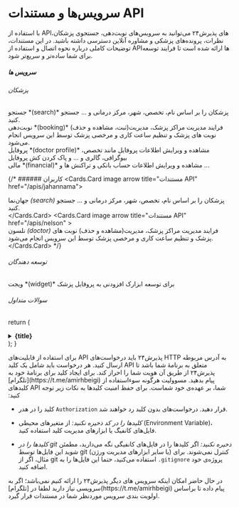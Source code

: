 # سرویس‌ها و مستندات API

با استفاده از APIهای پذیرش۲۴ می‌توانید به سرویس‌های نوبت‌دهی، جستجوی پزشکان، نظرات، پرونده‌های پزشکی و مشاوره آنلاین دسترسی داشته باشید.
در این مستندات، توضیحات کاملی درباره نحوه اتصال و استفاده از APIها ارائه شده است تا فرایند توسعه برای شما ساده‌تر و سریع‌تر شود.


##### سرویس ها
###### پزشکان
<Cards num={2}>
  <Cards.Card image arrow title="مستندات API" href="/apis/jahannama">
    <div className="p-4 flex flex-col">
      <span className="font-bold text-lg">جستجو *(search)*</span>
      <span className="text-sm">
        پزشکان را بر اساس نام، تخصص، شهر، مرکز درمانی و ... جستجو کنید.
      </span>
    </div>
  </Cards.Card>
  <Cards.Card image arrow title="مستندات API" href="/apis/booking" >
    <div className="p-4 flex flex-col">
      <span className="font-bold text-lg">نوبت‌دهی *(booking)*</span>
      <span className="text-sm">
        فرایند مدیریت مراکز پزشک، مدیریت(ثبت، مشاهده و حذف) نوبت های پزشک و تنظیم
        ساعت کاری و مرخصی پزشک توسط این سرویس انجام می‌شود.
      </span>
    </div>
  </Cards.Card>
  <Cards.Card image arrow title="مستندات API" href="/apis/profile">
    <div className="p-4 flex flex-col">
      <span className="font-bold text-lg">پروفایل *(doctor profile)*</span>
      <span className="text-sm">
      مشاهده و ویرایش اطلاعات پروفایل مانند تخصص، بیوگرافی، گالری و ... و پاک کردن کش پروفایل
      </span>
    </div>
  </Cards.Card>
   <Cards.Card image arrow title="مستندات API" href="/apis/katibe">
    <div className="p-4 flex flex-col">
      <span className="font-bold text-lg">مالی *(financial)*</span>
      <span className="text-sm">
      مشاهده و ویرایش اطلاعات حساب بانکی و تراکنش ها و ...
      </span>
    </div>
  </Cards.Card>
</Cards>

{/* ###### کاربران
<Cards num={2}>
  <Cards.Card image arrow title="مستندات API" href="/apis/jahannama">
    <div className="p-4 flex flex-col">
      <span className="font-bold text-lg">جهان‌نما *(search)*</span>
      <span className="text-sm">
        پزشکان را بر اساس نام، تخصص، شهر، مرکز درمانی و ... جستجو کنید.
      </span>
    </div>
  </Cards.Card>
  <Cards.Card image arrow title="مستندات API" href="/apis/nelson" >
    <div className="p-4 flex flex-col">
      <span className="font-bold text-lg">نلسون *(doctor)*</span>
      <span className="text-sm">
        فرایند مدیریت مراکز پزشک، مدیریت(مشاهده و حذف) نوبت های پزشک و تنظیم
        ساعت کاری و مرخصی پزشک توسط این سرویس انجام می‌شود.
      </span>
    </div>
  </Cards.Card>
</Cards> */}


###### توسعه دهندگان
<Cards num={2}>
  <Cards.Card image arrow title="مستندات API"  href="/apis/profile-widget">
    <div className="p-4 flex flex-col">
      <span className="font-bold text-lg">ویجت *(widget)*</span>
      <span className="text-sm">
       برای توسعه ابزارک افزودنی به پروفایل پزشک
      </span>
    </div>
  </Cards.Card>
</Cards>


###### سوالات متداول

  return (
    <details className="last-of-type:mb-0 rounded-lg bg-neutral-50 dark:bg-neutral-800 p-2 mt-4">
      <summary>
        <strong className="font-medium text-sm">{title}</strong>
      </summary>
      <div className="nx-p-2">{children}</div>
    </details>
  );
}

<FAQBox title="API Key رو از کجا بیاورم؟">
  برای استفاده از قابلیت‌های API پذیرش۲۴ باید درخواست‌های HTTP به آدرس مربوطه
  ارسال کنید. هر درخواست باید شامل یک کلید API متعلق به برنامهٔ شما باشد تا
  پذیرش۲۴ از طریق آن هویت شما را احراز کند. برای ایجاد کلید برای برنامهٔ خود به
  [تلگرام](https://t.me/amirhbeigi) پیام بدهید.
</FAQBox>

<FAQBox title="نکات امنیتی API Key چیست؟">
مسوولیت هرگونه سوءاستفاده از کلیدهای API شما، بر عهده‌ی خود شماست. برای حفظ امنیت کلیدها به نکات زیر توجه کنید:

- کلید را در هدر `Authorization` قرار دهید. درخواست‌های بدون کلید رد خواهند شد.

- _کلیدها را در کد ذخیره نکنید:_ از متغیرهای محیطی (Environment Variable)، فایل‌های کانفیگ یا ابزارهای مدیریت کلید استفاده کنید.

- _کلیدها را در git ذخیره نکنید:_ اگر کلیدها را در فایل‌های کانفیگی نگه می‌دارید، مطمئن شوید این فایل‌ها توسط git (یا سایر ابزارهای مدیریت ورژن) کنترل نمی‌شوند. برای مثال، اگر از git استفاده می‌کنید، حتما این فایل‌ها را به `.gitignore` پروژه‌ی خود اضافه کنید.

</FAQBox>

<FAQBox title="سرویس های دیگر کجاست؟ من به APIهایی نیاز دارم که در اینجا نیست.">
  در حال حاضر امکان اینکه سرویس های دیگر پذیرش۲۴ را ارائه کنیم نمی‌باشد؛ اگر به
  سرویسی نیاز دارید لطفا در [تلگرام](https://t.me/amirhbeigi) پیام داده تا
  براساس اولویت بندی سرویس موردنظر شما در مستندات قرار گیرد.
</FAQBox>
